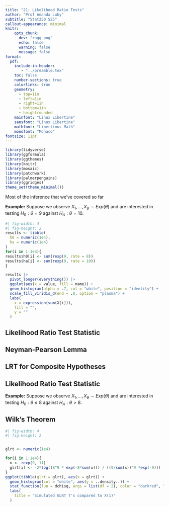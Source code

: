 ```yaml
---
title: "21: Likelihood Ratio Tests"
author: "Prof Amanda Luby"
subtitle: "Stat250 S25"
callout-appearance: minimal
knitr:
    opts_chunk: 
      dev: "ragg_png"
      echo: false
      warning: false
      message: false
format:
  pdf:
    include-in-header: 
       - "../preamble.tex"
    toc: false
    number-sections: true
    colorlinks: true
    geometry:
      - top=1in
      - left=1in
      - right=1in
      - bottom=1in
      - heightrounded
    mainfont: "Linux Libertine"
    sansfont: "Linux Libertine"
    mathfont: "Libertinus Math"
    monofont: "Monaco"
fontsize: 11pt
---
```


```r
library(tidyverse)
library(ggformula)
library(ggthemes)
library(knitr)
library(mosaic)
library(patchwork)
library(palmerpenguins)
library(ggridges)
theme_set(theme_minimal())
```

Most of the inference that we've covered so far 

**Example:** Suppose we observe $X_1, ..., X_9 \sim Exp(\theta)$ and are interested in testing $H_0: \theta = 9$ against $H_A: \theta = 10$. 

\vspace{1in}

```r
#| fig-width: 4
#| fig-height: 2
results <- tibble(
  h0 = numeric(1e4), 
  ha = numeric(1e4)
)
for(i in 1:1e4){
results$h0[i] <- sum(rexp(9, rate = 8))
results$ha[i] <- sum(rexp(9, rate = 10))
}

results |>
  pivot_longer(everything()) |> 
  ggplot(aes(x = value, fill = name)) + 
  geom_histogram(alpha = .7, col = "white", position = "identity") + 
  scale_fill_viridis_d(end = .8, option = "plasma") + 
  labs(
    x = expression(sum(X[i])),
    fill = "",
    y = ""
  )
```

::: callout-note
## Likelihood Ratio Test Statistic

\vspace{1in}
:::

\vspace{3in}

::: callout-note
## Neyman-Pearson Lemma

\vspace{2in}
:::

## LRT for Composite Hypotheses

::: callout-note
## Likelihood Ratio Test Statistic

\vspace{1in}
:::

**Example:** Suppose we observe $X_1, ..., X_9 \sim Exp(\theta)$ and are interested in testing $H_0: \theta \le 8$ against $H_A: \theta > 8$. 

\pagebreak


::: callout-note
## Wilk's Theorem

\vspace{1.5in}
:::

```r
#| fig-width: 4
#| fig-height: 2


glrt <- numeric(1e4)

for(i in 1:1e4){
  x <- rexp(9, 11)
  glrt[i] <- -2*log((8^9 * exp(-8*sum(x))) / ((9/sum(x))^9 *exp(-9)))
}
ggplot(tibble(glrt = glrt), aes(x = glrt)) +
  geom_histogram(col = "white", aes(y = ..density..)) + 
  stat_function(fun = dchisq, args = list(df = 2), color = "darkred", linewidth = 1) +
  labs(
    title = "Simulated GLRT T's compared to X(1)"
  )

```
